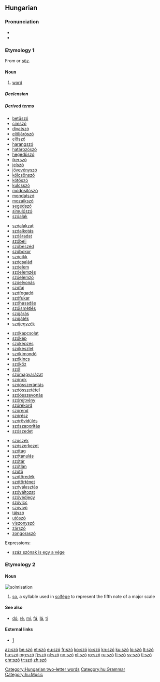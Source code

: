 {{also|sző}}
==Hungarian==

===Pronunciation===
* {{IPA|/ˈsoː/|lang=hu}}
* {{audio|Hu-szó.ogg|Audio|lang=hu}}

===Etymology 1===
From {{etyl|fiu-ugr-pro|hu}} {{m|fiu-ugr-pro|*sawɜ}} or {{etyl|otk|hu}} [[söz]].

====Noun====
{{hu-noun|pl=szavak}}

# [[word]]

=====Declension=====
{{hu-infl-nom|szava|o|-|stem2=szó}}{{hu-pos-atok|szav||ai}}

=====Derived terms=====
{{der-top4}}
* [[betűszó]]
* [[címszó]]
* [[divatszó]]
* [[elöljárószó]]
* [[előszó]]
* [[harangszó]]
* [[határozószó]]
* [[hegedűszó]]
* [[ikerszó]]
* [[jelszó]]
* [[jövevényszó]]
* [[kölcsönszó]]
* [[kötőszó]]
* [[kulcsszó]]
* [[módosítószó]]
* [[mondatszó]]
* [[mozaikszó]]
* [[segédszó]]
* [[simulószó]]
* [[szóalak]]
{{der-mid4}}
* [[szóalakzat]]
* [[szóalkotás]]
* [[szóáradat]]
* [[szóbeli]]
* [[szóbeszéd]]
* [[szóbokor]]
* [[szócikk]]
* [[szócsalád]]
* [[szóelem]]
* [[szóelemzés]]
* [[szóelemző]]
* [[szóelvonás]]
* [[szófaj]]
* [[szófogadó]]
* [[szófukar]]
* [[szóhasadás]]
* [[szóismétlés]]
* [[szójárás]]
* [[szójáték]]
* [[szójegyzék]]
{{der-mid4}}
* [[szókapcsolat]]
* [[szókép]]
* [[szóképzés]]
* [[szókészlet]]
* [[szókimondó]]
* [[szókincs]]
* [[szóköz]]
* [[szól]]
* [[szómagyarázat]]
* [[szónok]]
* [[szóösszerántás]]
* [[szóösszetétel]]
* [[szóösszevonás]]
* [[szórejtvény]]
* [[szórekord]]
* [[szórend]]
* [[szórész]]
* [[szórövidülés]]
* [[szószaporítás]]
* [[szószedet]]
{{der-mid4}}
* [[szószék]]
* [[szószerkezet]]
* [[szótag]]
* [[szótanulás]]
* [[szótár]]
* [[szótlan]]
* [[szótő]]
* [[szótöredék]]
* [[szótörténet]]
* [[szóválasztás]]
* [[szóváltozat]]
* [[szóvédjegy]]
* [[szóvicc]]
* [[szóvivő]]
* [[tájszó]]
* [[utószó]]
* [[viszonyszó]]
* [[zárszó]]
* [[zongoraszó]]
{{der-bottom}}
;Expressions:
* [[száz szónak is egy a vége]]

===Etymology 2===
{{rfe|lang=hu}}

====Noun====
[[Image:Szolmizáció.JPG|thumb|solmisation]]
{{hu-noun|k}}

# [[so]], a syllable used in [[solfège]] to represent the fifth note of a major scale

====See also====
* [[dó]], [[ré]], [[mi]], [[fá]], [[lá]], [[ti]]

====External links====
* [http://cotcot.hu/miez/cikk/1579]

[[Category:Hungarian two-letter words]]
[[Category:hu:Grammar]]
[[Category:hu:Music]]

[[az:szó]]
[[be:szó]]
[[et:szó]]
[[eu:szó]]
[[fr:szó]]
[[ko:szó]]
[[io:szó]]
[[kn:szó]]
[[ku:szó]]
[[lo:szó]]
[[lt:szó]]
[[hu:szó]]
[[mg:szó]]
[[fj:szó]]
[[nl:szó]]
[[no:szó]]
[[pl:szó]]
[[ro:szó]]
[[ru:szó]]
[[fi:szó]]
[[sv:szó]]
[[tl:szó]]
[[chr:szó]]
[[tr:szó]]
[[zh:szó]]